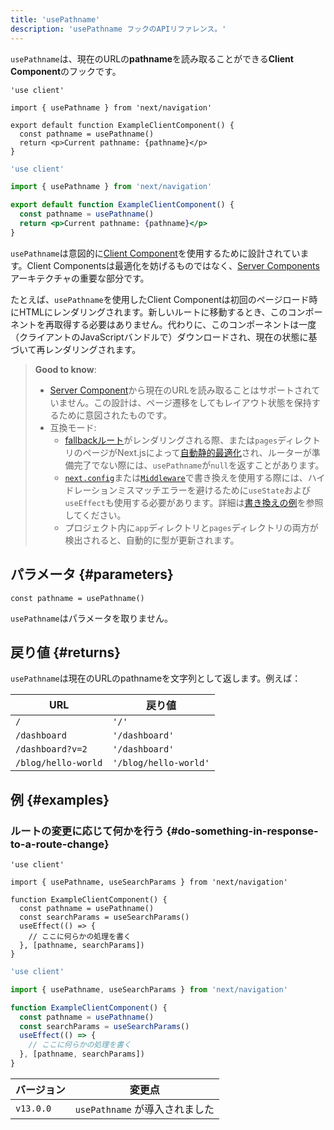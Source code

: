 ```yaml
---
title: 'usePathname'
description: 'usePathname フックのAPIリファレンス。'
---
```


`usePathname`は、現在のURLの**pathname**を読み取ることができる**Client Component**のフックです。

<Tabs>
<TabItem value="tsx" label="TypeScript">

```tsx title="app/example-client-component.tsx" switcher
'use client'

import { usePathname } from 'next/navigation'

export default function ExampleClientComponent() {
  const pathname = usePathname()
  return <p>Current pathname: {pathname}</p>
}
```
</TabItem>
<TabItem value="jsx" label="JavaScript">

```jsx title="app/example-client-component.js" switcher
'use client'

import { usePathname } from 'next/navigation'

export default function ExampleClientComponent() {
  const pathname = usePathname()
  return <p>Current pathname: {pathname}</p>
}
```
</TabItem>
</Tabs>


`usePathname`は意図的に[Client Component](/docs/app/building-your-application/rendering/client-components)を使用するために設計されています。Client Componentsは最適化を妨げるものではなく、[Server Components](/docs/app/building-your-application/rendering/server-components)アーキテクチャの重要な部分です。

たとえば、`usePathname`を使用したClient Componentは初回のページロード時にHTMLにレンダリングされます。新しいルートに移動するとき、このコンポーネントを再取得する必要はありません。代わりに、このコンポーネントは一度（クライアントのJavaScriptバンドルで）ダウンロードされ、現在の状態に基づいて再レンダリングされます。

> **Good to know**:
>
> - [Server Component](/docs/app/building-your-application/rendering/server-components)から現在のURLを読み取ることはサポートされていません。この設計は、ページ遷移をしてもレイアウト状態を保持するために意図されたものです。
> - 互換モード:
>   - [fallbackルート](https://nextjs.org/docs/canary/pages/api-reference/functions/get-static-paths#fallback-true)がレンダリングされる際、または`pages`ディレクトリのページがNext.jsによって[自動静的最適化](https://nextjs.org/docs/canary/pages/building-your-application/rendering/automatic-static-optimization)され、ルーターが準備完了でない際には、`usePathname`が`null`を返すことがあります。
>   - [`next.config`](/docs/app/api-reference/next-config-js/rewrites)または[`Middleware`](/docs/app/building-your-application/routing/middleware)で書き換えを使用する際には、ハイドレーションミスマッチエラーを避けるために`useState`および`useEffect`も使用する必要があります。詳細は[書き換えの例](https://github.com/vercel/next.js/tree/canary/examples/rewrites)を参照してください。
>   - プロジェクト内に`app`ディレクトリと`pages`ディレクトリの両方が検出されると、自動的に型が更新されます。

## パラメータ {#parameters}

```tsx
const pathname = usePathname()
```

`usePathname`はパラメータを取りません。

## 戻り値 {#returns}

`usePathname`は現在のURLのpathnameを文字列として返します。例えば：

| URL                  | 戻り値                  |
| ------------------- | --------------------- |
| `/`                 | `'/'`                 |
| `/dashboard`        | `'/dashboard'`        |
| `/dashboard?v=2`    | `'/dashboard'`        |
| `/blog/hello-world` | `'/blog/hello-world'` |

## 例 {#examples}

### ルートの変更に応じて何かを行う {#do-something-in-response-to-a-route-change}

<Tabs>
<TabItem value="tsx" label="TypeScript">

```tsx title="app/example-client-component.tsx" switcher
'use client'

import { usePathname, useSearchParams } from 'next/navigation'

function ExampleClientComponent() {
  const pathname = usePathname()
  const searchParams = useSearchParams()
  useEffect(() => {
    // ここに何らかの処理を書く
  }, [pathname, searchParams])
}
```
</TabItem>
<TabItem value="jsx" label="JavaScript">

```jsx title="app/example-client-component.js" switcher
'use client'

import { usePathname, useSearchParams } from 'next/navigation'

function ExampleClientComponent() {
  const pathname = usePathname()
  const searchParams = useSearchParams()
  useEffect(() => {
    // ここに何らかの処理を書く
  }, [pathname, searchParams])
}
```
</TabItem>
</Tabs>


| バージョン   | 変更点                      |
| --------- | ------------------------- |
| `v13.0.0` | `usePathname` が導入されました  |
